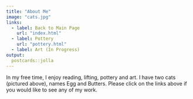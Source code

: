 ```yaml
---
title: "About Me"
image: "cats.jpg"
links:
  - label: Back to Main Page
    url: "index.html"
  - label: Pottery
    url: "pottery.html"
  - label: Art (In Progress)
output:
  postcards::jolla
---
```

 
In my free time, I enjoy reading, lifting, pottery and art. I have two cats (pictured above), names Egg and Butters. Please click on the links above if you would like to see any of my work. 